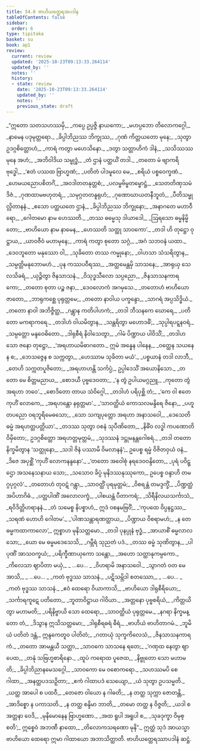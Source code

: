```yaml
---
title: 54.6 ဗာဟိယတ္ထေရအပဒါန
tableOfContents: false
sidebar:
  order: 6
type: tipitaka
basket: su
book: ap1
review:
  current: review
  updated: '2025-10-23T09:13:33.264114'
  updated_by: ''
  notes: ''
  history:
  - state: review
    date: '2025-10-23T09:13:33.264114'
    updated_by: ''
    notes: ''
    previous_state: draft
---
```



<ReviewStatus review={frontmatter.review} showDetails={true} />

<HypothesisAnnotation frontmatter={frontmatter} />

<DynamicBreadcrumb />

<Division number="178" book="ap1" e="ch" v="20" p="444">

<Paragraph number="7135" type="verses" book="ap1">
_“ဣတော သတသဟဿမှိ,_  
_ကပ္ပေ ဥပ္ပဇ္ဇိ နာယကော;_  
_မဟပ္ပဘော တိလောကဂ္ဂေါ,_  
_နာမေန ပဒုမုတ္တရော._  

</Paragraph>

</Division>
<Division number="179" book="ap1" e="ch" v="20" p="444">

<Paragraph number="7136" type="verses" book="ap1">
_ခိပ္ပါဘိညဿ ဘိက္ခုဿ,_  
_ဂုဏံ ကိတ္တယတော မုနေ;_  
_သုတွာ ဥဒဂ္ဂစိတ္တောဟံ,_  
_ကာရံ ကတွာ မဟေသိနော._  

</Paragraph>

</Division>
<Division number="180" book="ap1" e="ch" v="20" p="444">

<Paragraph number="7137" type="verses" book="ap1">
_ဒတွာ သတ္တာဟိကံ ဒါနံ,_  
_သသိဿဿ မုနေ အဟံ;_  
_အဘိဝါဒိယ သမ္ဗုဒ္ဓံ,_  
_တံ ဌာနံ ပတ္ထယိံ တဒါ._  

</Paragraph>

</Division>
<Division number="181" book="ap1" e="ch" v="20" p="444">

<Paragraph number="7138" type="verses" book="ap1">
_တတော မံ ဗျာကရိ ဗုဒ္ဓေါ,_  
_‘ဧတံ ပဿထ ဗြာဟ္မဏံ;_  
_ပတိတံ ပါဒမူလေ မေ,_  
_စရိယံ ပစ္စဝေက္ခဏံ._  

</Paragraph>

</Division>
<Division number="182" book="ap1" e="ch" v="20" p="444">

<Paragraph number="7139" type="verses" book="ap1">
_ဟေမယညောပစိတင်္ဂံ,_  
_အဝဒါတတနုတ္တစံ;_  
_ပလမ္ဗဗိမ္ဗတမ္ဗောဋ္ဌံ,_  
_သေတတိဏှသမံ ဒိဇံ._  

</Paragraph>

</Division>
<Division number="183" book="ap1" e="ch" v="20" p="444">

<Paragraph number="7140" type="verses" book="ap1">
_ဂုဏထာမဗဟုတရံ,_  
_သမုဂ္ဂတတနူရုဟံ;_  
_ဂုဏောဃာယတနီဘူတံ,_  
_ပီတိသမ္ဖုလ္လိတာနနံ._  

</Paragraph>

</Division>
<Division number="184" book="ap1" e="ch" v="20" p="444">

<Paragraph number="7141" type="verses" book="ap1">
_ဧသော ပတ္ထယတေ ဌာနံ,_  
_ခိပ္ပါဘိညဿ ဘိက္ခုနော;_  
_အနာဂတေ မဟာဝီရော,_  
_ဂေါတမော နာမ ဟေဿတိ._  

</Paragraph>

</Division>
<Division number="185" book="ap1" e="ch" v="20" p="444">

<Paragraph number="7142" type="verses" book="ap1">
_တဿ ဓမ္မေသု ဒါယာဒေါ,_  
_ဩရသော ဓမ္မနိမ္မိတော;_  
_ဗာဟိယော နာမ နာမေန,_  
_ဟေဿတိ သတ္ထု သာဝကော’._  

</Paragraph>

</Division>
<Division number="186" book="ap1" e="ch" v="20" p="444">

<Paragraph number="7143" type="verses" book="ap1">
_တဒါ ဟိ တုဋ္ဌော ဝုဋ္ဌာယ,_  
_ယာဝဇီဝံ မဟာမုနေ;_  
_ကာရံ ကတွာ စုတော သဂ္ဂံ,_  
_အဂံ သဘဝနံ ယထာ._  

</Paragraph>

</Division>
<Division number="187" book="ap1" e="ch" v="20" p="444">

<Paragraph number="7144" type="verses" book="ap1">
_ဒေဝဘူတော မနုဿော ဝါ,_  
_သုခိတော တဿ ကမ္မုနော;_  
_ဝါဟသာ သံသရိတွာန,_  
_သမ္ပတ္တိမနုဘောမဟံ._  

</Paragraph>

</Division>
<Division number="188" book="ap1" e="ch" v="20" p="444">

<Paragraph number="7145" type="verses" book="ap1">
_ပုန ကဿပဝီရဿ,_  
_အတ္ထမေန္တမှိ သာသနေ;_  
_အာရုယှ သေလသိခရံ,_  
_ယုဉ္ဇိတွာ ဇိနသာသနံ._  

</Paragraph>

</Division>
<Division number="189" book="ap1" e="ch" v="20" p="444">

<Paragraph number="7146" type="verses" book="ap1">
_ဝိသုဒ္ဓသီလော သပ္ပညော,_  
_ဇိနသာသနကာရကော;_  
_တတော စုတာ ပဉ္စ ဇနာ,_  
_ဒေဝလောကံ အဂမှသေ._  

</Paragraph>

</Division>
<Division number="190" book="ap1" e="ch" v="20" p="445">

<Paragraph number="7147" type="verses" book="ap1">
_တတောဟံ ဗာဟိယော ဇာတော,_  
_ဘာရုကစ္ဆေ ပုရုတ္တမေ;_  
_တတော နာဝါယ ပက္ခန္ဒော,_  
_သာဂရံ အပ္ပသိဒ္ဓိယံ._  

</Paragraph>

</Division>
<Division number="191" book="ap1" e="ch" v="20" p="445">

<Paragraph number="7148" type="verses" book="ap1">
_တတော နာဝါ အဘိဇ္ဇိတ္ထ,_  
_ဂန္တွာန ကတိပါဟကံ;_  
_တဒါ ဘီသနကေ ဃောရေ,_  
_ပတိတော မကရာကရေ._  

</Paragraph>

</Division>
<Division number="192" book="ap1" e="ch" v="20" p="445">

<Paragraph number="7149" type="verses" book="ap1">
_တဒါဟံ ဝါယမိတွာန,_  
_သန္တရိတွာ မဟောဒဓိံ;_  
_သုပ္ပါရပဋ္ဋနဝရံ,_  
_သမ္ပတ္တော မန္ဒဝေဓိတော._  

</Paragraph>

</Division>
<Division number="193" book="ap1" e="ch" v="20" p="445">

<Paragraph number="7150" type="verses" book="ap1">
_ဒါရုစီရံ နိဝါသေတွာ,_  
_ဂါမံ ပိဏ္ဍာယ ပါဝိသိံ;_  
_တဒါဟ သော ဇနော တုဋ္ဌော,_  
_‘အရဟာယမိဓာဂတော._  

</Paragraph>

</Division>
<Division number="194" book="ap1" e="ch" v="20" p="445">

<Paragraph number="7151" type="verses" book="ap1">
ဣမံ အန္နေန ပါနေန,_  
_ဝတ္ထေန သယနေန စ;_  
_ဘေသဇ္ဇေန စ သက္ကတွာ,_  
_ဟေဿာမ သုခိတာ မယံ’._  

</Paragraph>

</Division>
<Division number="195" book="ap1" e="ch" v="20" p="445">

<Paragraph number="7152" type="verses" book="ap1">
_ပစ္စယာနံ တဒါ လာဘီ,_  
_တေဟိ သက္ကတပူဇိတော;_  
_အရဟာဟန္တိ သင်္ကပ္ပံ,_  
ဥပ္ပါဒေသိံ အယောနိသော._  

</Paragraph>

</Division>
<Division number="196" book="ap1" e="ch" v="20" p="445">

<Paragraph number="7153" type="verses" book="ap1">
_တတော မေ စိတ္တမညာယ,_  
_စောဒယီ ပုဗ္ဗဒေဝတာ;_  
_‘န တွံ ဥပါယမဂ္ဂညူ,_  
_ကုတော တွံ အရဟာ ဘဝေ’._  

</Paragraph>

</Division>
<Division number="197" book="ap1" e="ch" v="20" p="413">

<Paragraph number="7154" type="verses" book="ap1">
_စောဒိတော တာယ သံဝိဂ္ဂေါ,_  
_တဒါဟံ ပရိပုစ္ဆိ တံ;_  
_‘ကေ ဝါ ဧတေ ကုဟိံ လောကေ,_  
_အရဟန္တော နရုတ္တမာ’._  

</Paragraph>

</Division>
<Division number="198" book="ap1" e="ch" v="20" p="413">

<Paragraph number="7155" type="verses" book="ap1">
_‘သာဝတ္ထိယံ ကောသလမန္ဒိရေ ဇိနော,_  
_ပဟူတပညော ဝရဘူရိမေဓသော;_  
_သော သကျပုတ္တော အရဟာ အနာသဝေါ,_  
_ဒေသေတိ ဓမ္မံ အရဟတ္တပတ္တိယာ’._  

</Paragraph>

</Division>
<Division number="199" book="ap1" e="ch" v="20" p="413">

<Paragraph number="7156" type="verses" book="ap1">
_တဒဿ သုတွာ ဝစနံ သုပီဏိတော,_  
_နိဓိံဝ လဒ္ဓါ ကပဏောတိ ဝိမှိတော;_  
ဥဒဂ္ဂစိတ္တော အရဟတ္တမုတ္တမံ,_  
_သုဒဿနံ ဒဋ္ဌုမနန္တဂေါစရံ._  

</Paragraph>

</Division>
<Division number="200" book="ap1" e="ch" v="20" p="413">

<Paragraph number="7157" type="verses" book="ap1">
_တဒါ တတော နိက္ခမိတွာန ‘သတ္ထုနော,_  
_သဒါ ဇိနံ ပဿာမိ ဝိမလာနနံ’;_  
ဥပေစ္စ ရမ္မံ ဝိဇိတဝှယံ ဝနံ,_  
_ဒိဇေ အပုစ္ဆိံ ‘ကုဟိံ လောကနန္ဒနော’._  

</Paragraph>

</Division>
<Division number="201" book="ap1" e="ch" v="20" p="413">

<Paragraph number="7158" type="verses" book="ap1">
_‘တတော အဝေါစုံ နရဒေဝဝန္ဒိတော,_  
_ပုရံ ပဝိဋ္ဌော အသနေသနာယ သော;_  
_သသောဝ ခိပ္ပံ မုနိဒဿနုဿုကော,_  
ဥပေစ္စ ဝန္ဒာဟိ တမဂ္ဂပုဂ္ဂလံ’._  

</Paragraph>

</Division>
<Division number="202" book="ap1" e="ch" v="20" p="413">

<Paragraph number="7159" type="verses" book="ap1">
_တတောဟံ တုဝဋံ ဂန္တွာ,_  
_သာဝတ္ထိံ ပုရမုတ္တမံ;_  
_ဝိစရန္တံ တမဒ္ဒက္ခိံ,_  
_ပိဏ္ဍတ္ထံ အပိဟာဂိဓံ._  

</Paragraph>

</Division>
<Division number="203" book="ap1" e="ch" v="20" p="413">

<Paragraph number="7160" type="verses" book="ap1">
_ပတ္တပါဏိံ အလောလက္ခံ,_  
_ပါစယန္တံ ပီတာကရံ;_  
_သိရီနိလယသင်္ကာသံ,_  
_ရဝိဒိတ္တိဟရာနနံ._  

</Paragraph>

</Division>
<Division number="204" book="ap1" e="ch" v="20" p="413">

<Paragraph number="7161" type="verses" book="ap1">
_တံ သမေစ္စ နိပစ္စာဟံ,_  
ဣဒံ ဝစနမဗြဝိံ;_  
_‘ကုပထေ ဝိပ္ပနဋ္ဌဿ,_  
_သရဏံ ဟောဟိ ဂေါတမ’._  

</Paragraph>

</Division>
<Division number="205" book="ap1" e="ch" v="20" p="413">

<Paragraph number="7162" type="verses" book="ap1">
_‘ပါဏသန္တာရဏတ္ထာယ,_  
_ပိဏ္ဍာယ ဝိစရာမဟံ;_  
_န တေ ဓမ္မကထာကာလော’,_  
ဣစ္စာဟ မုနိသတ္တမော._  

</Paragraph>

</Division>
<Division number="206" book="ap1" e="ch" v="20" p="414">

<Paragraph number="7163" type="verses" book="ap1">
_တဒါ ပုနပ္ပုနံ ဗုဒ္ဓံ,_  
_အာယာစိံ ဓမ္မလာလသော;_  
_ယော မေ ဓမ္မမဒေသေသိ,_  
_ဂမ္ဘီရံ သုညတံ ပဒံ._  

</Paragraph>

</Division>
<Division number="207" book="ap1" e="ch" v="20" p="414">

<Paragraph number="7164" type="verses" book="ap1">
_တဿ ဓမ္မံ သုဏိတွာန,_  
_ပါပုဏိံ အာသဝက္ခယံ;_  
_ပရိက္ခီဏာယုကော သန္တော,_  
_အဟော သတ္ထာနုကမ္ပကော._  

</Paragraph>

</Division>
<Division number="208" book="ap1" e="ch" v="20" p="414">

<Paragraph number="7165" type="verses" book="ap1">
_ကိလေသာ ဈာပိတာ မယှံ,_  
_ …ပေ… _  
_ဝိဟရာမိ အနာသဝေါ._  

</Paragraph>

</Division>
<Division number="209" book="ap1" e="ch" v="20" p="414">

<Paragraph number="7166" type="verses" book="ap1">
_သွာဂတံ ဝတ မေ အာသိ,_  
_ …ပေ… _  
_ကတံ ဗုဒ္ဓဿ သာသနံ._  

</Paragraph>

</Division>
<Division number="210" book="ap1" e="ch" v="20" p="414">

<Paragraph number="7167" type="verses" book="ap1">
_ပဋိသမ္ဘိဒါ စတဿော,_  
_ …ပေ… _  
_ကတံ ဗုဒ္ဓဿ သာသနံ._  

</Paragraph>

</Division>
<Division number="211" book="ap1" e="ch" v="20" p="414">

<Paragraph number="7168" type="verses" book="ap1">
_ဧဝံ ထေရော ဝိယာကာသိ,_  
_ဗာဟိယော ဒါရုစီရိယော;_  
_သင်္ကာရကူဋေ ပတိတော,_  
_ဘူတာဝိဋ္ဌာယ ဂါဝိယာ._  

</Paragraph>

</Division>
<Division number="212" book="ap1" e="ch" v="20" p="414">

<Paragraph number="7169" type="verses" book="ap1">
_အတ္တနော ပုဗ္ဗစရိယံ,_  
_ကိတ္တယိတွာ မဟာမတိ;_  
_ပရိနိဗ္ဗာယိ သော ထေရော,_  
_သာဝတ္ထိယံ ပုရုတ္တမေ._  

</Paragraph>

</Division>
<Division number="213" book="ap1" e="ch" v="20" p="414">

<Paragraph number="7170" type="verses" book="ap1">
_နဂရာ နိက္ခမန္တော တံ,_  
_ဒိသွာန ဣသိသတ္တမော;_  
_ဒါရုစီရဓရံ ဓီရံ,_  
_ဗာဟိယံ ဗာဟိတာဂမံ._  

</Paragraph>

</Division>
<Division number="214" book="ap1" e="ch" v="20" p="414">

<Paragraph number="7171" type="verses" book="ap1">
_ဘူမိယံ ပတိတံ ဒန္တံ,_  
ဣန္ဒကေတူဝ ပါတိတံ;_  
_ဂတာယုံ သုက္ခကိလေသံ,_  
_ဇိနသာသနကာရကံ._  

</Paragraph>

</Division>
<Division number="215" book="ap1" e="ch" v="20" p="414">

<Paragraph number="7172" type="verses" book="ap1">
_တတော အာမန္တယီ သတ္ထာ,_  
_သာဝကေ သာသနေ ရတေ;_  
_‘ဂဏှထ နေတွာ ဈာပေထ,_  
_တနုံ သဗြဟ္မစာရိနော._  

</Paragraph>

</Division>
<Division number="216" book="ap1" e="ch" v="20" p="414">

<Paragraph number="7173" type="verses" book="ap1">
_ထူပံ ကရောထ ပူဇေထ,_  
_နိဗ္ဗုတော သော မဟာမတိ;_  
_ခိပ္ပါဘိညာနမေသဂ္ဂေါ,_  
_သာဝကော မေ ဝစောကရော._  

</Paragraph>

</Division>
<Division number="217" book="ap1" e="ch" v="20" p="414">

<Paragraph number="7174" type="verses" book="ap1">
_သဟဿမပိ စေ ဂါထာ,_  
_အနတ္ထပဒသဉှိတာ;_  
_ဧကံ ဂါထာပဒံ သေယျော,_  
_ယံ သုတွာ ဥပသမ္မတိ._  

</Paragraph>

</Division>
<Division number="218" book="ap1" e="ch" v="20" p="414">

<Paragraph number="7175" type="verses" book="ap1">
_ယတ္ထ အာပေါ စ ပထဝီ,_  
_တေဇော ဝါယော န ဂါဓတိ;_  
_န တတ္ထ သုက္ကာ ဇောတန္တိ,_  
_အာဒိစ္စော န ပကာသတိ._  

</Paragraph>

</Division>
<Division number="219" book="ap1" e="ch" v="20" p="415">

<Paragraph number="7176" type="verses" book="ap1">
_န တတ္ထ စန္ဒိမာ ဘာတိ,_  
_တမော တတ္ထ န ဝိဇ္ဇတိ;_  
_ယဒါ စ အတ္တနာ ဝေဒိ,_  
_မုနိမောနေန ဗြာဟ္မဏော._  

</Paragraph>

</Division>
<Division number="220" book="ap1" e="ch" v="20" p="415">

<Paragraph number="7177" type="verses" book="ap1">
_အထ ရူပါ အရူပါ စ,_  
_သုခဒုက္ခာ ဝိမုစ္စတိ’;_  
ဣစ္စေဝံ အဘဏီ နာထော,_  
_တိလောကသရဏော မုနိ”._  

</Paragraph>

<Paragraph number="7178" book="ap1">
ဣတ္ထံ သုဒံ အာယသ္မာ ဗာဟိယော ထေရော ဣမာ ဂါထာယော အဘာသိတ္ထာတိ.

</Paragraph>
</Division>

<Paragraph number="7179" type="center" book="ap1">
ဗာဟိယတ္ထေရဿာပဒါနံ ဆဋ္ဌံ.
</Paragraph>